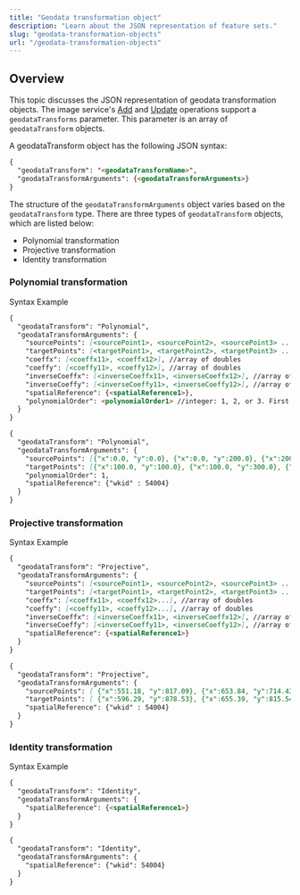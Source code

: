 ```yaml
---
title: "Geodata transformation object"
description: "Learn about the JSON representation of feature sets."
slug: "geodata-transformation-objects"
url: "/geodata-transformation-objects"
---
```


## Overview

This topic discusses the JSON representation of geodata transformation objects. The image service's [Add](/add-rasters) and [Update](/update-raster) operations support a `geodataTransforms` parameter. This parameter is an array of `geodataTransform` objects.

A geodataTransform object has the following JSON syntax:

```markdown label=Syntax
{
  "geodataTransform": "<geodataTransformName>",
  "geodataTransformArguments": {<geodataTransformArguments>}  
}

```
The structure of the `geodataTransformArguments` object varies based on the `geodataTransform` type. There are three types of `geodataTransform` objects, which are listed below:

* Polynomial transformation
* Projective transformation
* Identity transformation

### Polynomial transformation

<Tabs>

<TabNav>
  <TabTitle>Syntax</TabTitle>
  <TabTitle>Example</TabTitle>
</TabNav>

<Tab>

  ```markdown
  {
    "geodataTransform": "Polynomial",
    "geodataTransformArguments": {  
      "sourcePoints": [<sourcePoint1>, <sourcePoint2>, <sourcePoint3> ...], //array of points
      "targetPoints": [<targetPoint1>, <targetPoint2>, <targetPoint3> ...], //array of points
      "coeffx": [<coeffx11>, <coeffx12>], //array of doubles
      "coeffy": [<coeffy11>, <coeffy12>], //array of doubles
      "inverseCoeffx": [<inverseCoeffx11>, <inverseCoeffx12>], //array of doubles
      "inverseCoeffy": [<inverseCoeffy11>, <inverseCoeffy12>], //array of doubles
      "spatialReference": {<spatialReference1>},
      "polynomialOrder": <polynomialOrder1> //integer: 1, 2, or 3. First order requires at least 3 pairs of control points; second order requires at least 6 pairs of control points; third order requires at least 10 pairs of control points; use more control points to get better fit (smaller RMS)
    }
  }
  ```
</Tab>

<Tab>

  ```markdown
  {
    "geodataTransform": "Polynomial",
    "geodataTransformArguments": {
      "sourcePoints": [{"x":0.0, "y":0.0}, {"x":0.0, "y":200.0}, {"x":200.0, "y":0}],
      "targetPoints": [{"x":100.0, "y":100.0}, {"x":100.0, "y":300.0}, {"x":300.0, "y":100.0}],
      "polynomialOrder": 1,
      "spatialReference": {"wkid" : 54004}
    }
  }
  ```
</Tab>

</Tabs>

### Projective transformation

<Tabs>

<TabNav>
  <TabTitle>Syntax</TabTitle>
  <TabTitle>Example</TabTitle>
</TabNav>

<Tab>

  ```markdown
  {
    "geodataTransform": "Projective",
    "geodataTransformArguments": {
      "sourcePoints": [<sourcePoint1>, <sourcePoint2>, <sourcePoint3> ...], //array of points
      "targetPoints": [<targetPoint1>, <targetPoint2>, <targetPoint3> ...], //array of points
      "coeffx": [<coeffx11>, <coeffx12>...], //array of doubles
      "coeffy": [<coeffy11>, <coeffy12>...], //array of doubles
      "inverseCoeffx": [<inverseCoeffx11>, <inverseCoeffx12>], //array of doubles
      "inverseCoeffy": [<inverseCoeffy11>, <inverseCoeffy12>], //array of doubles
      "spatialReference": {<spatialReference1>}
    }
  }
  ```
</Tab>

<Tab>

  ```markdown
  {
    "geodataTransform": "Projective",
    "geodataTransformArguments": {
      "sourcePoints": [ {"x":551.18, "y":817.09}, {"x":653.84, "y":714.43}, {"x":819.49, "y":712.10}, {"x":895.71, "y":789.87} ],
      "targetPoints": [ {"x":596.29, "y":878.53}, {"x":655.39, "y":815.54}, {"x":733.94, "y":806.21}, {"x":765.05, "y":850.54} ],
      "spatialReference": {"wkid" : 54004}
    }
  }
  ```
</Tab>

</Tabs>

### Identity transformation

<Tabs>

<TabNav>
  <TabTitle>Syntax</TabTitle>
  <TabTitle>Example</TabTitle>
</TabNav>

<Tab>

  ```markdown
  {
    "geodataTransform": "Identity",
    "geodataTransformArguments": {
      "spatialReference": {<spatialReference1>}
    }
  }
  ```
</Tab>

<Tab>

  ```markdown
  {
    "geodataTransform": "Identity",
    "geodataTransformArguments": {
      "spatialReference": {"wkid": 54004}
    }
  }
  ```
</Tab>

</Tabs>